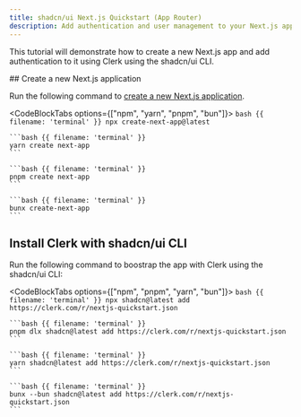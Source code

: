 ```yaml
---
title: shadcn/ui Next.js Quickstart (App Router)
description: Add authentication and user management to your Next.js app using shadcn/ui CLI.
---
```


This tutorial will demonstrate how to create a new Next.js app and add authentication to it using Clerk using the shadcn/ui CLI.

<Steps>
  ## Create a new Next.js application

  Run the following command to [create a new Next.js application](https://nextjs.org/docs/getting-started/installation).

  <CodeBlockTabs options={["npm", "yarn", "pnpm", "bun"]}>
    ```bash {{ filename: 'terminal' }}
    npx create-next-app@latest
    ```

    ```bash {{ filename: 'terminal' }}
    yarn create next-app
    ```

    ```bash {{ filename: 'terminal' }}
    pnpm create next-app
    ```

    ```bash {{ filename: 'terminal' }}
    bunx create-next-app
    ```
  </CodeBlockTabs>

  ## Install Clerk with shadcn/ui CLI

  Run the following command to boostrap the app with Clerk using the shadcn/ui CLI:

  <CodeBlockTabs options={["npm", "pnpm", "yarn", "bun"]}>
    ```bash {{ filename: 'terminal' }}
    npx shadcn@latest add https://clerk.com/r/nextjs-quickstart.json
    ```

    ```bash {{ filename: 'terminal' }}
    pnpm dlx shadcn@latest add https://clerk.com/r/nextjs-quickstart.json
    ```

    ```bash {{ filename: 'terminal' }}
    yarn shadcn@latest add https://clerk.com/r/nextjs-quickstart.json
    ```

    ```bash {{ filename: 'terminal' }}
    bunx --bun shadcn@latest add https://clerk.com/r/nextjs-quickstart.json
    ```
  </CodeBlockTabs>
</Steps>
